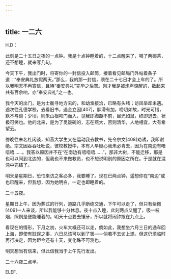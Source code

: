 ```yaml
---
---
---
```

title: 一二六
---




H.D：

此刻是二十五日之夜的一点钟。我是十点钟睡着的，十二点醒来了，喝了两碗茶，还不想睡，就来写几句。

今天下午，我出门时，将寄你的一封信投入邮筒，接着看见邮局门外帖着条子道：“奉安典礼放假两天。”那么，我的那一封信，须在二十七日才会上车的了。所以我明天不再寄信，且待“奉安典礼”完毕之后罢。刚才我是被炮声惊醒的，数起来共有百余响，亦“奉安典礼”之一也。

我今天的出门，是为士衡寻地方去的，和幼渔接洽，已略有头绪；访凤举却未遇。途次往孔德学校，去看旧书，遇金立因[407]，胖滑有加，唠叨如故，时光可惜，默不与谈；少顷，则朱山根叩门而入，见我即踟蹰不前，目光如鼠，终即退去，状极可笑也。他的北来，是为了觅饭碗的，志在燕大，否则清华，人地相宜，大有希望云。

傍晚往未名社闲谈，知燕大学生又在运动我去教书，先令宗文[408]劝诱，我即谢绝。宗文因吞吞吐吐说，彼校教授中，本有人早疑心我未必肯去，因为在南边有唔唔唔……。我答以原因并不在“在南边有唔唔唔……”，那非大树，不能迁移，那是也可以同到北边的，但我也不来做教员，也不想说明别的原因之所在。于是就在混沌中完结了。

明天是星期日，恐怕来访之客必多，我要睡了。现在已两点钟，遥想你在“南边”或也已醒来，但我想，因为她明白，一定也即睡着的。

二十五夜。

星期日上午，因为葬式的行列，道路几乎断绝交通，下午可以走了，但只有紫佩[409]一人来谈，所以我能够十分休息。夜十点入睡，此刻两点又醒了，吸一枝烟，照例是便能睡着的。明天十点要去镶牙，所以就将闹钟拨在九点上。

看现在的情形，下月之初，火车大概还可以走，倘如此，我想坐六月三日的通车回上海，即使有耽误之事，六日总该可以到了罢——倘若不去访上遂。但这仍须临时再行决定，因为距今还有十天，变化殊不可测也。

明天想当有信来，但此信我当于上午先行发出。

二十六夜二点半。

ELEF.
